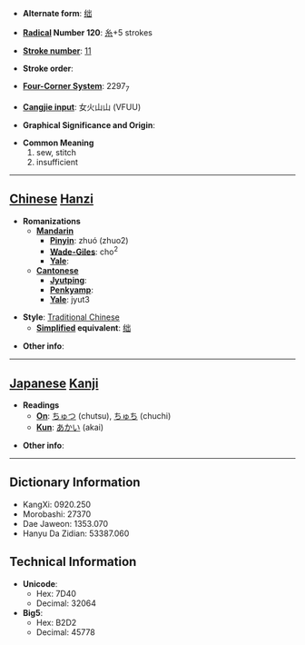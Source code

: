 * '''Alternate form''': [[绌]]

* '''[[Wiktionary:Chinese radical index| Radical]] Number 120''': [[Wiktionary:Chinese radical index 糸|糸]]+5 strokes

* '''[[Wiktionary:Chinese total strokes index|Stroke number]]''': [[Wiktionary:Chinese total strokes index 11|11]]

* '''Stroke order''': 

* '''[[Wiktionary:Chinese four corner index|Four-Corner System]]''': 2297<sub>7</sub>

* '''[[Wiktionary:Chinese Cangjie index|Cangjie input]]''': 女火山山 (VFUU)

* '''Graphical Significance and Origin''': 

* '''Common Meaning'''
*#sew, stitch
*# insufficient


----

== [[Chinese]] [[Hanzi]] ==

* '''Romanizations'''
** '''[[Mandarin]]'''
*** '''[[Pinyin]]''': zhuó (zhuo2)
*** '''[[Wade-Giles]]''': cho<sup>2</sup>
*** '''[[Yale]]''': 
** '''[[Cantonese]]'''
*** '''[[Jyutping]]''':
*** '''[[Penkyamp]]''': 
*** '''[[Yale]]''': jyut3

* '''Style''': [[Traditional Chinese]] 
** '''[[Simplified Chinese|Simplified]] equivalent''': [[绌]]

* '''Other info''': 

----

== [[Japanese]] [[Kanji]] ==

* '''Readings'''
** '''[[On]]''': [[ちゅつ]] (chutsu), [[ちゅち]] (chuchi)
** '''[[Kun]]''': [[あかい]] (akai)

* '''Other info''':  

----

== Dictionary Information ==

* KangXi: 0920.250
* Morobashi: 27370
* Dae Jaweon: 1353.070
* Hanyu Da Zidian: 53387.060

== Technical Information ==

* '''Unicode''':
** Hex: 7D40
** Decimal: 32064
* '''Big5''':
** Hex: B2D2
** Decimal: 45778